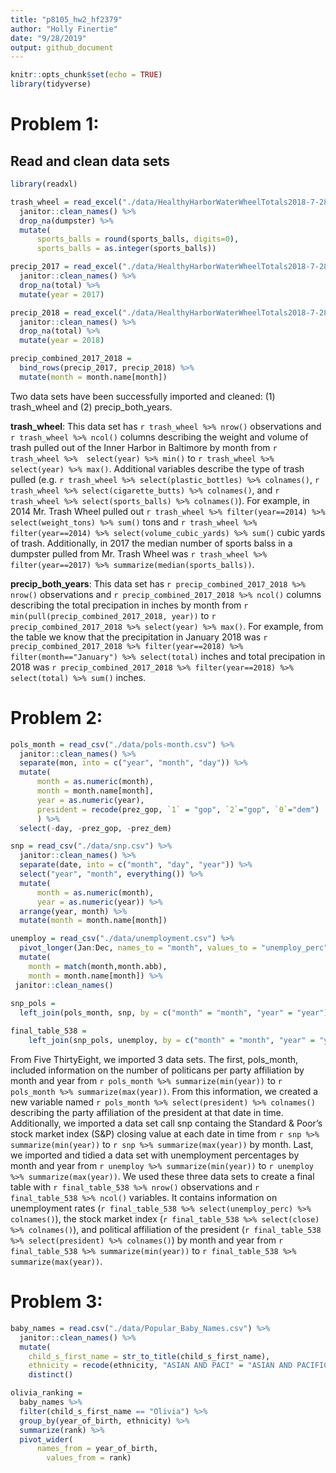 ```yaml
---
title: "p8105_hw2_hf2379"
author: "Holly Finertie"
date: "9/28/2019"
output: github_document
---
```


```r
knitr::opts_chunk$set(echo = TRUE)
library(tidyverse)
```

# Problem 1: 

## Read and clean data sets

```r
library(readxl)

trash_wheel = read_excel("./data/HealthyHarborWaterWheelTotals2018-7-28.xlsx", 1, range = "A2:N338") %>% 
  janitor::clean_names() %>% 
  drop_na(dumpster) %>% 
  mutate(
      sports_balls = round(sports_balls, digits=0), 
      sports_balls = as.integer(sports_balls))

precip_2017 = read_excel("./data/HealthyHarborWaterWheelTotals2018-7-28.xlsx", 4, range = "A2:B14") %>% 
  janitor::clean_names() %>% 
  drop_na(total) %>% 
  mutate(year = 2017)

precip_2018 = read_excel("./data/HealthyHarborWaterWheelTotals2018-7-28.xlsx", 3, range = "A2:B14") %>% 
  janitor::clean_names() %>% 
  drop_na(total) %>% 
  mutate(year = 2018)

precip_combined_2017_2018 = 
  bind_rows(precip_2017, precip_2018) %>% 
  mutate(month = month.name[month])
```

Two data sets have been successfully imported and cleaned: (1) trash_wheel and (2) precip_both_years. 


**trash_wheel**: This data set has `r trash_wheel %>% nrow()` observations and `r trash_wheel %>% ncol()` columns describing the weight and volume of trash pulled out of the Inner Harbor in Baltimore by month from `r trash_wheel %>%  select(year) %>% min()` to `r trash_wheel %>% select(year) %>% max()`. Additional variables describe the type of trash pulled (e.g. `r trash_wheel %>% select(plastic_bottles) %>% colnames()`, `r trash_wheel %>% select(cigarette_butts) %>% colnames()`, and `r trash_wheel %>% select(sports_balls) %>% colnames()`). For example, in 2014 Mr. Trash Wheel pulled out `r trash_wheel %>% filter(year==2014) %>% select(weight_tons) %>% sum()` tons and `r trash_wheel %>% filter(year==2014) %>% select(volume_cubic_yards) %>% sum()` cubic yards of trash. Additionally, in 2017 the median number of sports balss in a dumpster pulled from Mr. Trash Wheel was `r trash_wheel %>% filter(year==2017) %>% summarize(median(sports_balls))`. 

**precip_both_years**: This data set has `r precip_combined_2017_2018 %>% nrow()` observations and `r precip_combined_2017_2018 %>% ncol()` columns describing the total precipation in inches by month from `r min(pull(precip_combined_2017_2018, year))` to `r precip_combined_2017_2018 %>% select(year) %>% max()`. For example, from the table we know that the precipitation in January 2018 was `r precip_combined_2017_2018 %>% filter(year==2018) %>% filter(month=="January") %>% select(total)` inches and total precipation in 2018 was `r precip_combined_2017_2018 %>% filter(year==2018) %>% select(total) %>% sum()`
inches. 


# Problem 2: 

```r
pols_month = read_csv("./data/pols-month.csv") %>% 
  janitor::clean_names() %>% 
  separate(mon, into = c("year", "month", "day")) %>% 
  mutate(
      month = as.numeric(month),
      month = month.name[month],
      year = as.numeric(year),
      president = recode(prez_gop, `1` = "gop", `2`="gop", `0`="dem")
      ) %>% 
  select(-day, -prez_gop, -prez_dem)

snp = read_csv("./data/snp.csv") %>% 
  janitor::clean_names() %>% 
  separate(date, into = c("month", "day", "year")) %>% 
  select("year", "month", everything()) %>% 
  mutate(
      month = as.numeric(month),
      year = as.numeric(year)) %>% 
  arrange(year, month) %>% 
  mutate(month = month.name[month])

unemploy = read_csv("./data/unemployment.csv") %>% 
  pivot_longer(Jan:Dec, names_to = "month", values_to = "unemploy_perc") %>% 
  mutate(
    month = match(month,month.abb),
    month = month.name[month]) %>% 
 janitor::clean_names()
    
snp_pols = 
  left_join(pols_month, snp, by = c("month" = "month", "year" = "year"))

final_table_538 = 
    left_join(snp_pols, unemploy, by = c("month" = "month", "year" = "year"))
```

From Five ThirtyEight, we imported 3 data sets. The first, pols_month, included information on the number of politicans per party affiliation by month and year from `r pols_month %>% summarize(min(year))` to `r pols_month %>% summarize(max(year))`. From this information, we created a new variable named `r pols_month %>% select(president) %>% colnames()` describing the party affiliation of the president at that date in time. Additionally, we imported a data set call snp containg the Standard & Poor’s stock market index (S&P) closing value at each date in time from `r snp %>% summarize(min(year))` to `r snp %>% summarize(max(year))` by month.  Last, we imported and tidied a data set with unemployment percentages by month and year from `r unemploy %>% summarize(min(year))` to `r unemploy %>% summarize(max(year))`. We used these three data sets to create a final table with `r final_table_538 %>% nrow()` observations and `r final_table_538 %>% ncol()` variables. It contains information on unemployment rates (`r final_table_538 %>% select(unemploy_perc) %>% colnames()`), the stock market index (`r final_table_538 %>% select(close) %>% colnames()`), and political affiliation of the president (`r final_table_538 %>% select(president) %>% colnames()`) by month and year from `r final_table_538 %>% summarize(min(year))` to `r final_table_538 %>% summarize(max(year))`. 


# Problem 3: 

```r
baby_names = read.csv("./data/Popular_Baby_Names.csv") %>% 
  janitor::clean_names() %>% 
  mutate(
    child_s_first_name = str_to_title(child_s_first_name),
    ethnicity = recode(ethnicity, "ASIAN AND PACI" = "ASIAN AND PACIFIC ISLANDER", "BLACK NON HISP" = "BLACK NON HISPANIC", "WHITE NON HISP" = "WHITE NON HISPANIC")) %>% 
    distinct()

olivia_ranking = 
  baby_names %>%
  filter(child_s_first_name == "Olivia") %>% 
  group_by(year_of_birth, ethnicity) %>% 
  summarize(rank) %>% 
  pivot_wider(
      names_from = year_of_birth,
        values_from = rank)

```



